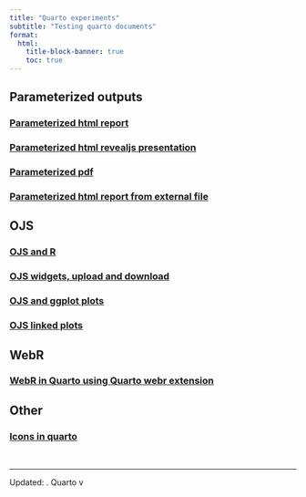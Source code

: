 ```yaml
---
title: "Quarto experiments"
subtitle: "Testing quarto documents"
format:
  html:
    title-block-banner: true
    toc: true
---
```


## Parameterized outputs
### [Parameterized html report](documents/report/index.qmd)
### [Parameterized html revealjs presentation](documents/revealjs/index.qmd)
### [Parameterized pdf](documents/pdf/index.pdf)
### [Parameterized html report from external file](documents/param-text/index.qmd)

## OJS
### [OJS and R](documents/ojs/index.qmd)
### [OJS widgets, upload and download](documents/ojs-widgets/index.qmd)
### [OJS and ggplot plots](documents/ojs-plots/index.qmd)
### [OJS linked plots](documents/ojs-linked/index.qmd)

## WebR
### [WebR in Quarto using Quarto webr extension](documents/webr/index.qmd)

## Other
### [Icons in quarto](documents/icons/index.qmd)

<br>

---

Updated: <?lua.date?>. Quarto v<?quarto.version?>
